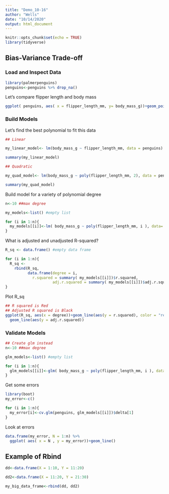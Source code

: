 ```yaml
---
title: "Demo_10-16"
author: "Wells"
date: "10/14/2020"
output: html_document
---
```


```r
knitr::opts_chunk$set(echo = TRUE)
library(tidyverse)
```

## Bias-Variance Trade-off

### Load and Inspect Data
```r
library(palmerpenguins)
penguins<-penguins %>% drop_na()
```
 
 Let's compare flipper length and body mass
 
```r
ggplot( penguins, aes( x = flipper_length_mm, y= body_mass_g))+geom_point()
```
 

### Build Models
 
Let's find the best polynomial to fit this data

```r
## Linear

my_linear_model<- lm(body_mass_g ~ flipper_length_mm, data = penguins)

summary(my_linear_model)
```

```r
## Quadratic

my_quad_model<- lm(body_mass_g ~ poly(flipper_length_mm, 2), data = penguins)

summary(my_quad_model)
```


Build model for a variety of polynomial degree

```r
n<-10 ##max degree

my_models<-list() #empty list

for (i in 1:n){
  my_models[[i]]<-lm( body_mass_g ~ poly(flipper_length_mm, i ), data= penguins)
}
```


What is adjusted and unadjusted R-squared?

```r
R_sq <- data.frame() #empty data frame

for (i in 1:n){
  R_sq <-
    rbind(R_sq, 
          data.frame(degree = i,
            r.squared = summary( my_models[[i]])$r.squared, 
                     adj.r.squared = summary( my_models[[i]])$adj.r.squared) )
}
```

Plot R_sq

```r
## R squared is Red
## Adjusted R squared is Black
ggplot(R_sq, aes(x = degree))+geom_line(aes(y = r.squared), color = "red") +
  geom_line(aes(y = adj.r.squared))
```


### Validate Models
 

```r
## Create glm instead
n<-10 ##max degree

glm_models<-list() #empty list

for (i in 1:n){
  glm_models[[i]]<-glm( body_mass_g ~ poly(flipper_length_mm, i ), data= penguins)
}
```

Get some errors

```r
library(boot)
my_error<-c()

for (i in 1:n){
  my_error[i]<-cv.glm(penguins, glm_models[[i]])$delta[1]
}
```

Look at errors

```r
data.frame(my_error, N = 1:n) %>% 
  ggplot( aes( x = N , y = my_error))+geom_line()
```

## Example of Rbind
```r
dd<-data.frame(X = 1:10, Y = 11:20)

dd2<-data.frame(X = 11:20, Y = 21:30)

my_big_data_frame<-rbind(dd, dd2)
```


